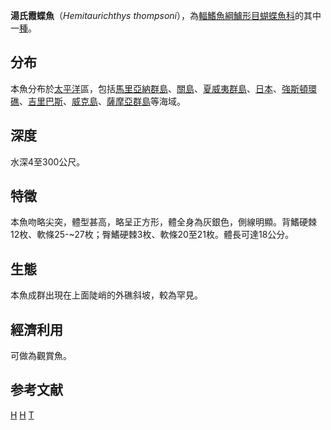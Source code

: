 {{Speciesbox 
| taxon = Hemitaurichthys thompsoni
| image = Hemitaurichthys thompsoni.jpg
| status = LC
| status_system = iucn3.1
| binomial_authority = [[Fowler|Fowler]], 1923
| synonyms = 
}}
'''湯氏霞蝶魚'''（''Hemitaurichthys thompsoni''），為[[輻鰭魚綱|輻鰭魚綱]][[鱸形目|鱸形目]][[蝴蝶魚科|蝴蝶魚科]]的其中一[[種|種]]。

==分布==
本魚分布於[[太平洋|太平洋]]區，包括[[馬里亞納群島|馬里亞納群島]]、[[關島|關島]]、[[夏威夷群島|夏威夷群島]]、[[日本|日本]]、[[強斯頓環礁|強斯頓環礁]]、[[吉里巴斯|吉里巴斯]]、[[威克島|威克島]]、[[薩摩亞群島|薩摩亞群島]]等海域。

==深度==
水深4至300公尺。

==特徵==
本魚吻略尖突，體型甚高，略呈正方形，體全身為灰銀色，側線明顯。背鰭硬棘12枚、軟條25-~27枚；臀鰭硬棘3枚、軟條20至21枚。體長可達18公分。

==生態==
本魚成群出現在上面陡峭的外礁斜坡，較為罕見。

==經濟利用==
可做為觀賞魚。

==参考文献==
{{Reflist}}
{{Taxonbar}}

[[Category:1923年描述的魚類|H]]
[[Category:觀賞魚|H]]
[[Category:霞蝶魚屬|T]]